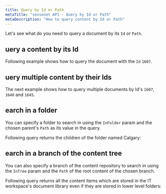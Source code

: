```yaml
---
title: Query by Id or Path
metaTitle: "sensenet API - Query by Id or Path"
metaDescription: "How to query content by Id or Path"
---
```


Let's see what do you need to query a document by its `Id` or `Path`.

## uery a content by its Id

Following example shows how to query the document with the `Id` `1607`.

<tab category="querying" article="query-by-id-path" example="byId" />

## uery multiple content by their Ids

The next example shows how to query multiple documents by Id's `1607`, `1640` and `1645`.

<tab category="querying" article="query-by-id-path" example="byMultipleIds" />

## earch in a folder

You can specify a folder to search in using the `InFolder` param and the chosen parent's `Path` as its value in the query.

Following query returns the children of the folder named Calgary:

<tab category="querying" article="query-by-id-path" example="inFolder" />

## earch in a branch of the content tree

You can also specify a branch of the content repository to search in using the `InTree` param and the `Path` of the root content of the chosen branch.

Following query returns all the content items which are stored in the IT workspace's document library even if they are stored in lower level folders:

<tab category="querying" article="query-by-id-path" example="inTree" />
